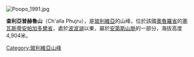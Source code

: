 [[Image:Poopo_1991.jpg|right]]
{{Coord|18|59|47|S|66|38|16|W|display=title}}

'''查利亞普赫魯山'''（Ch'alla Phujru），是[[玻利維亞|玻利維亞]]的山峰，位於該國[[奧魯羅省|奧魯羅省]]的[[塞瓦斯蒂安帕加多爾省|塞瓦斯蒂安帕加多爾省]]，處於[[波波湖|波波湖]]以東，屬於[[安第斯山脈|安第斯山脈]]的一部分，海拔高度4,904米。

{{Bolivia-geo-stub}}
[[Category:玻利維亞山峰|Category:玻利維亞山峰]]